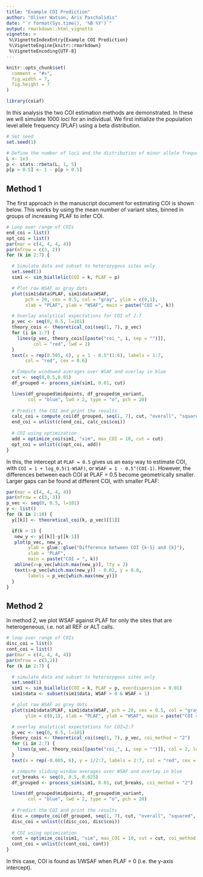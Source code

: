 ```yaml
---
title: "Example COI Prediction"
author: "Oliver Watson, Aris Paschalidis"
date: "`r format(Sys.time(), '%B %Y')`"
output: rmarkdown::html_vignette
vignette: >
 %\VignetteIndexEntry{Example COI Prediction}
 %\VignetteEngine{knitr::rmarkdown}
 %\VignetteEncoding{UTF-8}
---
```


```r
knitr::opts_chunk$set(
  comment = "#>",
  fig.width = 7, 
  fig.height = 7
)

library(coiaf)
```

In this analysis the two COI estimation methods are demonstrated. In these we 
will simulate 1000 loci for an individual. We first initialize the population
level allele frequency (PLAF) using a beta distribution.

```r
# Set seed
set.seed(1)

# Define the number of loci and the distribution of minor allele frequencies
L <- 1e3
p <- stats::rbeta(L, 1, 5)
p[p > 0.5] <- 1 - p[p > 0.5]
```


## Method 1

The first approach in the manuscript document for estimating COI is shown below. 
This works by using the mean number of variant sites, binned in groups of 
increasing PLAF to infer COI.

```r
# Loop over range of COIs 
end_coi = list()
opt_coi = list()
par(mar = c(4, 4, 4, 4))
par(mfrow = c(3, 2))
for (k in 2:7) {

  # Simulate data and subset to heterozygous sites only
  set.seed(1)
  sim1 <- sim_biallelic(COI = k, PLAF = p)

  # Plot raw WSAF as gray dots
  plot(sim1$data$PLAF, sim1$data$WSAF, 
       pch = 20, cex = 0.5, col = "gray", ylim = c(0,1),
       xlab = "PLAF", ylab = "WSAF", main = paste("COI =", k))

  # Overlay analytical expectations for COI of 2:7
  p_vec <- seq(0, 0.5, l=101)
  theory_cois <- theoretical_coi(seq(1, 7), p_vec)
  for (i in 1:7) {
    lines(p_vec, theory_cois[[paste("coi_", i, sep = "")]], 
          col = "red", lwd = 2)
  }
  text(x = rep(0.505, 6), y = 1 - 0.5^(1:6), labels = 1:7, 
       col = "red", cex = 0.6)

  # Compute windowed averages over WSAF and overlay in blue
  cut <- seq(0,0.5,0.01)
  df_grouped <- process_sim(sim1, 0.01, cut)

  lines(df_grouped$midpoints, df_grouped$m_variant, 
        col = "blue", lwd = 2, type = "o", pch = 20)
  
  # Predict the COI and print the results
  calc_coi = compute_coi(df_grouped, seq(1, 7), cut, "overall", "squared", TRUE)
  end_coi = unlist(c(end_coi, calc_coi$coi))
  
  # COI using optimization
  add = optimize_coi(sim1, "sim", max_COI = 10, cut = cut)
  opt_coi = unlist(c(opt_coi, add))
}
```

In this, the intercept at `PLAF = 0.5` gives us an easy way to estimate COI, 
with `COI = 1 + log_0.5(1-WSAF)`, or `WSAF = 1 - 0.5^(COI-1)`. However, the 
differences between each COI at PLAF = 0.5 become geometrically smaller. Larger 
gaps can be found at different COI, with smaller PLAF:

```r
par(mar = c(4, 4, 4, 4))
par(mfrow = c(3, 3))
p_vec <- seq(0, 0.5, l=101)
y <- list()
for (k in 1:10) {
  y[[k]] <- theoretical_coi(k, p_vec)[[1]]

  if(k > 1) {
   new_y <- y[[k]]-y[[k-1]]
   plot(p_vec, new_y,
        ylab = glue::glue("Difference between COI {k-1} and {k}"),
        xlab = "PLAF",
        main = paste("COI = ", k))
   abline(v=p_vec[which.max(new_y)], lty = 2)
   text(x=p_vec[which.max(new_y)] - 0.02, y = 0.0, 
        labels = p_vec[which.max(new_y)])
  }
}
```

## Method 2

In method 2, we plot WSAF against PLAF for only the sites that are 
heterogeneous, i.e. not all REF or ALT calls. 

```r
# loop over range of COIs
disc_coi = list()
cont_coi = list()
par(mar = c(4, 4, 4, 4))
par(mfrow = c(3,2))
for (k in 2:7) {

  # simulate data and subset to heterozygous sites only
  set.seed(1)
  sim1 <- sim_biallelic(COI = k, PLAF = p, overdispersion = 0.01)
  sim1$data <- subset(sim1$data, WSAF > 0 & WSAF < 1)

  # plot raw WSAF as grey dots
  plot(sim1$data$PLAF, sim1$data$WSAF, pch = 20, cex = 0.5, col = "gray", 
       ylim = c(0,1), xlab = "PLAF", ylab = "WSAF", main = paste("COI =", k))

  # overlay analytical expectations for COI=2:7
  p_vec <- seq(0, 0.5, l=101)
  theory_cois <- theoretical_coi(seq(1, 7), p_vec, coi_method = "2")
  for (i in 2:7) {
    lines(p_vec, theory_cois[[paste("coi_", i, sep = "")]], col = 2, lwd = 2)
  }
  text(x = rep(-0.005, 6), y = 1/2:7, labels = 2:7, col = "red", cex = 0.6)

  # compute sliding-window averages over WSAF and overlay in blue
  cut_breaks <- seq(0, 0.5, 0.025)
  df_grouped <- process_sim(sim1, 0.01, cut_breaks, coi_method = "2")

  lines(df_grouped$midpoints, df_grouped$m_variant,
        col = "blue", lwd = 2, type = "o", pch = 20)
  
  # Predict the COI and print the results
  disc = compute_coi(df_grouped, seq(1, 7), cut, "overall", "squared", TRUE, "2")
  disc_coi = unlist(c(disc_coi, disc$coi))
  
  # COI using optimization
  cont = optimize_coi(sim1, "sim", max_COI = 10, cut = cut, coi_method = "2")
  cont_coi = unlist(c(cont_coi, cont))
}
```

In this case, COI is found as 1/WSAF when PLAF = 0 (i.e. the y-axis intercept).
